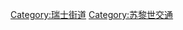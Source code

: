 {{Commons category|Streets in Zürich}}
[[Category:瑞士街道|Category:瑞士街道]]
[[Category:苏黎世交通|Category:苏黎世交通]]